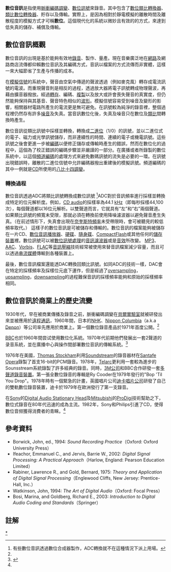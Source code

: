 {{noteTA|G1=IT|G2=Electronics}}
'''數位音訊'''是指使用[[脈衝編碼調變|脈衝編碼調變]]、[[數位訊號|數位訊號]]來錄音。其中包含了[[數位類比轉換器|數位類比轉換器]]、[[類比數位轉換器|類比數位轉換器]]、貯存以及傳輸。實際上，是因為相對於靜電模擬的離散時間及離散程度的模擬方式才可稱'''數位'''。這個現代化的系統以微妙且有效的的方式，來達到低失真的儲存、補償及傳輸。

==數位音訊概觀==
數位音訊的出現是基於能夠有效地[[錄音|錄音]]、製作、量產。現在音樂廣泛地在[[網路|網路]]及網路商店流傳都仰賴數位音訊及其編碼方式，音訊以檔案的方式流傳而非實體，這樣一來大幅節省了生產与传播的成本。

在[[模擬信號|模擬信號]]的系統中，聲音由空氣中傳遞的聲波透過{{link-ja|轉換器|Transverter}}（例如麥克風）轉存成電流訊號的電波。而重現聲音則是相反的過程，透過放大器將電子訊號轉成物理聲波，再藉由擴音器撥放。經過[[轉存|轉存]]、編碼、[[複製|複製]]以及放大或許會喪失聲音的真實度，但仍然能夠保持與其基音、聲音特色相似的[[波形|波形]]。模擬信號容易受到噪音及變形的影響，相關器材電路所產生的電流更是無可避免。在訊號較為純淨的錄音裡，整個過程裡仍然存有許多[[噪音|噪音]]及失真。當音訊數位化後，失真及噪音只在數位及[[類比|類比]]間轉換時產生。

數位音訊從類比訊號中採樣並轉換，轉換成[[二進位|二進位]]（1/0）的訊號，並以二進位式的電子、磁力或光學訊號儲存，而非連續性的時間、連續的電子或機電訊號。這些訊號之後會更進一步被[[編碼|編碼]]以便修正儲存或傳輸時產生的錯誤，然而在數位化的過程中，這個為了校正錯誤的編碼步驟並非嚴謹的一部分。在廣播或者所錄製的數位系統中，以這個[[頻道編碼|頻道編碼]]的處理方式來避免數碼訊號的流失是必要的一環。在訊號出現錯誤時，離散的二進位信號中允許編碼器撥出重建後的模擬訊號。頻道編碼的其中一例就是[[CD|CD]]所使用的[[八比十四調變|八比十四調變]]。

===轉換過程===
數位音訊透過ADC將類比訊號轉換成數位訊號
<ref group="note">有些數位音訊透過數位合成器製作，ADC轉換就不在這種情況下派上用場。</ref>ADC對於音訊頻率進行採樣並轉換成特定的位元解析度。例如，[[CD_audio|CD audio]]的採樣率為44.1 [[赫兹|kHz]]（即每秒採樣44,100次），每個聲道都以16位元解析。以雙聲道而言，它就具有“左”和“右”兩個聲道。如果類比訊號的頻寬未受限，那就必須在轉換前使用降噪濾波器以避免聲音產生失真。（在前述情形下，失真會出現在[[奈奎斯特頻率|奈奎斯特頻率]]未受帶限時，會可被聽見的較低頻率取代。）
這樣子的數位音訊是可被儲存和傳輸的。數位音訊的檔案能夠被儲存在一片CD、[[數位音訊播放器|數位音訊播放器]]、[[硬碟|硬碟]]、[[隨身碟|隨身碟]]、[[CompactFlash|CompactFlash]]或其他任何的[[儲存裝置|儲存裝置]]裡。數位訊號可以被[[數位訊號處理|數位訊號處理]]的[[音訊濾波器|音訊濾波器]]或是[[音效|音效]]所改變。
[[MP3|MP3]]、[[Advanced_Audio_Coding|AAC]]、[[Vorbis|Vorbis]]、[[FLAC|FLAC]]等[[音訊壓縮|音訊壓縮]]技術經常被使用來替音訊檔案減少容量，而且可以透過[[串流媒體|串流媒體]]傳輸到各種裝置上。

最後，數位音訊檔案還能透DAC轉換回類比訊號。如同ADC的技術一樣，DAC會在特定的採樣頻率及採樣位元底下運作，但是經過了[[oversampling|oversampling]]，[[upsampling|upsampling]]，[[downsampling|downsampling]]的過程難保音訊的採樣頻率能夠和原始的採樣頻率相同。

{{Clear}}

==數位音訊於商業上的歷史流變==
1930年代，早在被商業傳播及錄音之前，脈衝編碼調變在[[貝爾實驗室|貝爾實驗室]]就被研發出來並被應用於[[遠程通訊|遠程通訊]]，1960年間，日本的[[NHK|NHK]]、[[古倫美亞音樂娛樂|Nippon Columbia]]（a.k.a [[Denon|Denon]]）等公司率先應用於商業上。第一個數位錄音產品於1971年首度公開。<ref name="Fine"/>

[[BBC|BBC]]也於1960年間尝试使用數位化系統。1970年代前期他們發展出一套2聲道的录音系統，並在廣播中心與操作間部署數位音訊的傳輸系統。<ref name="Fine">{{cite journal |
url=http://www.aes.org/aeshc/pdf/fine_dawn-of-digital.pdf |
accessdate=2010-05-02 |
journal=ARSC Journal |
year=2008 |
publisher=Ted P. Sheldon |
editor=Barry R. Ashpole |
first=Thomas |
last=Fine |
title=The Dawn of Commercial Digital Recording |
archive-date=2019-02-15 |
archive-url=https://web.archive.org/web/20190215003204/http://www.aes.org/aeshc/pdf/fine_dawn-of-digital.pdf |
dead-url=no }}</ref>

1976年在美國，[[Thomas_Stockham|Thomas Stockham]]利用[[Soundstream|Soundstream]]的錄音器材在[[Santafe_Opera|Santafe Opera]]錄製了首支16-bit的PCM錄音。1978年，[[Telarc|Telarc]]更利用一套較為進步的Sounsstream系統錄製了許多經典的錄音。同時，[[3M公司|3M公司]]和BBC合作研發一套[[多聲道錄音裝置|多聲道錄音裝置]]。第一張全數位錄音的專輯是Ry Cooder在1979年發行的"Bop 'Til You Drop"。1978年時有一個緊急的計畫，英國唱片公司[[迪卡唱片公司|迪卡唱片公司]]研發了自己的雙軌數位錄音裝置，迪卡於1979年在歐洲發行了第一支錄音。

在[[索尼|Sony]]的[[Digital_Audio_Stationary_Head|Digital Audio Stationary Head]]及[[三菱集團|Mitsubishi]]的[[ProDigi|ProDigi]]技術幫助之下，數位式錄音在80年代迅速的成為主流。1982年，Sony和Philips引進了CD，使得數位音频獲得消費者的青睞。<ref name="Fine"/>

==參考資料==
<references/>
*Borwick, John, ed., 1994: ''Sound Recording Practice''（Oxford: Oxford University Press）
*Ifeachor, Emmanuel C., and Jervis, Barrie W., 2002: ''Digital Signal Processing: A Practical Approach''（Harlow, England: Pearson Education Limited）
*Rabiner, Lawrence R., and Gold, Bernard, 1975: ''Theory and Application of Digital Signal Processing''（Englewood Cliffs, New Jersey: Prentice-Hall, Inc.）
*Watkinson, John, 1994: ''The Art of Digital Audio''（Oxford: Focal Press）
*Bosi, Marina, and Goldberg, Richard E., 2003: ''Introduction to Digital Audio Coding and Standards''（Springer）

==註解==
<references group="note"/>

{{数字系统}}

[[Category:數位音訊|*]]